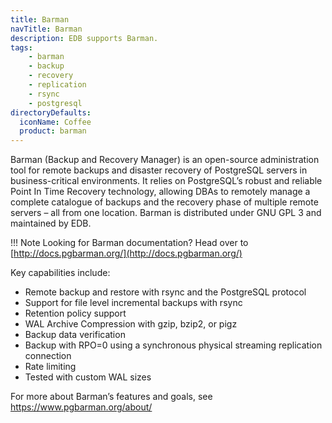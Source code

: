 ```yaml
---
title: Barman
navTitle: Barman
description: EDB supports Barman.
tags:
    - barman
    - backup
    - recovery
    - replication
    - rsync
    - postgresql
directoryDefaults:
  iconName: Coffee
  product: barman
---
```


Barman (Backup and Recovery Manager) is an open-source administration tool for remote backups and disaster recovery of PostgreSQL servers in business-critical environments. It relies on PostgreSQL’s robust and reliable Point In Time Recovery technology, allowing DBAs to remotely manage a complete catalogue of backups and the recovery phase of multiple remote servers – all from one location. Barman is distributed under GNU GPL 3 and maintained by EDB.

!!! Note
    Looking for Barman documentation? Head over to [http://docs.pgbarman.org/](http://docs.pgbarman.org/)


Key capabilities include:

- Remote backup and restore with rsync and the PostgreSQL protocol
- Support for file level incremental backups with rsync
- Retention policy support
- WAL Archive Compression with gzip, bzip2, or pigz
- Backup data verification
- Backup with RPO=0 using a synchronous physical streaming replication connection
- Rate limiting
- Tested with custom WAL sizes

For more about Barman’s features and goals, see https://www.pgbarman.org/about/
